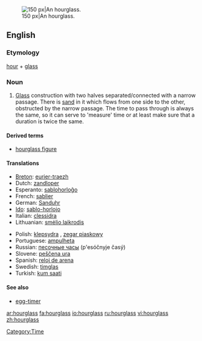 [[Image:Wooden_hourglass.jpg|thumb|right|150 px|An hourglass.]]
==English==
{{wikipedia}}

===Etymology===
[[hour]] + [[glass]]

===Noun===
{{en-noun|sg=[[hour]][[glass]]|es}}

# [[glass|Glass]] construction with two halves separated/connected with a narrow passage. There is [[sand]] in it which flows from one side to the other, obstructed by the narrow passage. The time to pass through is always the same, so it can serve to 'measure' time or at least make sure that a duration is twice the same.

====Derived terms====
*[[hourglass figure]]

====Translations====
{{top}}
*[[Breton]]: [[eurier-traezh]] {{m}}
*Dutch: [[zandloper]] {{m}}
*Esperanto: [[sablohorloĝo]]
*French: [[sablier]] {{g|French}}
*German: [[Sanduhr]] {{f}}
*[[Ido]]: [[sablo-horlojo]]
*Italian: [[clessidra]] {{f}}
*Lithuanian: [[smėlio laikrodis]] {{m}}
{{mid}}
*Polish: [[klepsydra]] {{f}}, [[zegar piaskowy]] {{m}}
*Portuguese: [[ampulheta]] {{f}}
*Russian: [[песочные часы]] (p'esóčnyje časý) {{p}}
*Slovene: [[peščena ura]] {{f}}
*Spanish: [[reloj de arena]] {{m}}
*Swedish: [[timglas]] {{g|Swedish}}
*Turkish: [[kum saati]]
{{bottom}}

====See also====
*[[egg-timer]]

[[Category:Time]]

[[ar:hourglass]]
[[fa:hourglass]]
[[io:hourglass]]
[[ru:hourglass]]
[[vi:hourglass]]
[[zh:hourglass]]